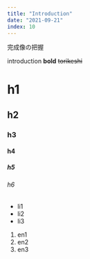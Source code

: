 ```yaml
---
title: "Introduction"
date: "2021-09-21"
index: 10
---
```


完成像の把握

introduction
**bold**
~~torikeshi~~

# h1

## h2

### h3

#### h4

##### h5

###### h6

- li1
- li2
- li3

1. en1
2. en2
3. en3
